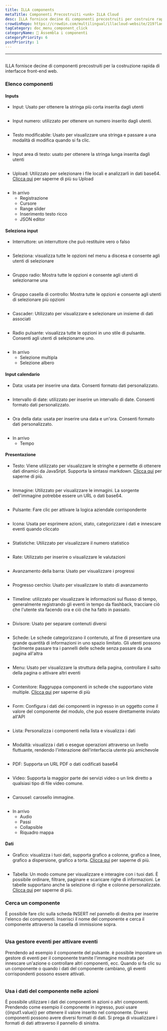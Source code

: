 ```yaml
---
title: ILLA components
metaTitle: Componenti Precostruiti <unk> ILLA Cloud
desc: ILLA fornisce decine di componenti precostruiti per costruire rapidamente interfacce front-end web
crowdinRepo: https://crowdin.com/multilingual/illacloud-website/219?languages=it&filter=basic&value=0
tagCategory: doc_menu_component_click
categoryName: 🧬 Assembla i componenti
categoryPriority: 6
postPriority: 1
---
```


* * *

## <h2 hidden>ILLA components</h2>

ILLA fornisce decine di componenti precostruiti per la costruzione rapida di interfacce front-end web.

### Elenco componenti

#### Inputs

-   Input: Usato per ottenere la stringa più corta inserita dagli utenti

<img
  src='https://cdn.illacloud.com/official-website/img/docs/assemble/illa_components.png'
  alt=""
/>

-   Input numero: utilizzato per ottenere un numero inserito dagli utenti.

<img
  src='https://cdn.illacloud.com/official-website/img/docs/assemble/illa_components(1).png'
  alt=""
/>

-   Testo modificabile: Usato per visualizzare una stringa e passare a una modalità di modifica quando si fa clic.

<img
  src='https://cdn.illacloud.com/official-website/img/docs/assemble/illa_components(2).png'
  alt=""
/>

-   Input area di testo: usato per ottenere la stringa lunga inserita dagli utenti

<img
  src='https://cdn.illacloud.com/official-website/img/docs/assemble/illa_components(3).png'
  alt=""
/>

-   Upload: Utilizzato per selezionare i file locali e analizzarli in dati base64. [Clicca qui](https://www.illacloud.com/en-US/docs/upload) per saperne di più su Upload

<img
  src='https://cdn.illacloud.com/official-website/img/docs/assemble/illa_components(4).png'
  alt=""
/>

-   In arrivo
    -   Registrazione
    -   Cursore
    -   Range slider
    -   Inserimento testo ricco
    -   JSON editor

#### Seleziona input

-   Interruttore: un interruttore che può restituire vero o falso

<img
  src='https://cdn.illacloud.com/official-website/img/docs/assemble/illa_components(5).png'
  alt=""
/>

-   Seleziona: visualizza tutte le opzioni nel menu a discesa e consente agli utenti di selezionare

<img
  src='https://cdn.illacloud.com/official-website/img/docs/assemble/illa_components(6).png'
  alt=""
/>

-   Gruppo radio: Mostra tutte le opzioni e consente agli utenti di selezionarne una

<img
  src='https://cdn.illacloud.com/official-website/img/docs/assemble/illa_components(7).png'
  alt=""
/>

-   Gruppo casella di controllo: Mostra tutte le opzioni e consente agli utenti di selezionare più opzioni

<img
  src='https://cdn.illacloud.com/official-website/img/docs/assemble/illa_components(8).png'
  alt=""
/>

-   Cascader: Utilizzato per visualizzare e selezionare un insieme di dati associati

<img
  src='https://cdn.illacloud.com/official-website/img/docs/assemble/illa_components(9).png'
  alt=""
/>

-   Radio pulsante: visualizza tutte le opzioni in uno stile di pulsante. Consenti agli utenti di selezionarne uno.

<img
  src='https://cdn.illacloud.com/official-website/img/docs/assemble/illa_components(10).png'
  alt=""
/>

-   In arrivo
    -   Selezione multipla
    -   Selezione albero

#### Input calendario

-   Data: usata per inserire una data. Consenti formato dati personalizzato.

<img
  src='https://cdn.illacloud.com/official-website/img/docs/assemble/illa_components(11).png'
  alt=""
/>

-   Intervallo di date: utilizzato per inserire un intervallo di date. Consenti formato dati personalizzato.

<img
  src='https://cdn.illacloud.com/official-website/img/docs/assemble/illa_components(12).png'
  alt=""
/>

-   Ora della data: usata per inserire una data e un'ora. Consenti formato dati personalizzato.

<img
  src='https://cdn.illacloud.com/official-website/img/docs/assemble/illa_components(13).png'
  alt=""
/>

-   In arrivo
    -   Tempo

#### Presentazione

-   Testo: Viene utilizzato per visualizzare le stringhe e permette di ottenere dati dinamici da JavaSript. Supporta la sintassi markdown. [Clicca qui](https://www.illacloud.com/en-US/docs/text) per saperne di più.

<img
  src='https://cdn.illacloud.com/official-website/img/docs/assemble/illa_components(14).png'
  alt=""
/>

-   Immagine: Utilizzato per visualizzare le immagini. La sorgente dell'immagine potrebbe essere un URL o dati base64.

<img
  src='https://cdn.illacloud.com/official-website/img/docs/assemble/illa_components(15).png'
  alt=""
/>

-   Pulsante: Fare clic per attivare la logica aziendale corrispondente

<img
  src='https://cdn.illacloud.com/official-website/img/docs/assemble/illa_components(16).png'
  alt=""
/>

-   Icona: Usata per esprimere azioni, stato, categorizzare i dati e innescare eventi quando cliccato

<img
  src='https://cdn.illacloud.com/official-website/img/docs/assemble/illa_components(17).png'
  alt=""
/>

-   Statistiche: Utilizzato per visualizzare il numero statistico

<img
  src='https://cdn.illacloud.com/official-website/img/docs/assemble/illa_components(18).png'
  alt=""
/>

-   Rate: Utilizzato per inserire o visualizzare le valutazioni

<img
  src='https://cdn.illacloud.com/official-website/img/docs/assemble/illa_components(19).png'
  alt=""
/>

-   Avanzamento della barra: Usato per visualizzare i progressi

<img
  src='https://cdn.illacloud.com/official-website/img/docs/assemble/illa_components(20).png'
  alt=""
/>

-   Progresso cerchio: Usato per visualizzare lo stato di avanzamento

<img
  src='https://cdn.illacloud.com/official-website/img/docs/assemble/illa_components(21).png'
  alt=""
/>

-   Timeline: utilizzato per visualizzare le informazioni sul flusso di tempo, generalmente registrando gli eventi in tempo da flashback, tracciare ciò che l'utente sta facendo ora e ciò che ha fatto in passato.

<img
  src='https://cdn.illacloud.com/official-website/img/docs/assemble/illa_components(22).png'
  alt=""
/>

-   Divisore: Usato per separare contenuti diversi

<img
  src='https://cdn.illacloud.com/official-website/img/docs/assemble/illa_components(23).png'
  alt=""
/>

-   Schede: Le schede categorizzano il contenuto, al fine di presentare una grande quantità di informazioni in uno spazio limitato. Gli utenti possono facilmente passare tra i pannelli delle schede senza passare da una pagina all'altra

<img
  src='https://cdn.illacloud.com/official-website/img/docs/assemble/illa_components(24).png'
  alt=""
/>

-   Menu: Usato per visualizzare la struttura della pagina, controllare il salto della pagina o attivare altri eventi

<img
  src='https://cdn.illacloud.com/official-website/img/docs/assemble/illa_components(25).png'
  alt=""
/>

-   Contenitore: Raggruppa componenti in schede che supportano viste multiple. [Clicca qui](https://www.illacloud.com/en-US/docs/container) per saperne di più

<img
  src='https://cdn.illacloud.com/official-website/img/docs/assemble/illa_components(26).png'
  alt=""
/>

-   Form: Configura i dati dei componenti in ingresso in un oggetto come il valore del componente del modulo, che può essere direttamente inviato all'API

<img
  src='https://cdn.illacloud.com/official-website/img/docs/assemble/illa_components(27).png'
  alt=""
/>

-   Lista: Personalizza i componenti nella lista e visualizza i dati

<img
  src='https://cdn.illacloud.com/official-website/img/docs/assemble/illa_components(28).png'
  alt=""
/>

-   Modalità: visualizza i dati o esegue operazioni attraverso un livello fluttuante, rendendo l'interazione dell'interfaccia utente più amichevole

<img
  src='https://cdn.illacloud.com/official-website/img/docs/assemble/illa_components(29).png'
  alt=""
/>

-   PDF: Supporta un URL PDF o dati codificati base64

<img
  src='https://cdn.illacloud.com/official-website/img/docs/assemble/illa_components(30).png'
  alt=""
/>

-   Video: Supporta la maggior parte dei servizi video o un link diretto a qualsiasi tipo di file video comune.

<img
  src='https://cdn.illacloud.com/official-website/img/docs/assemble/illa_components(31).png'
  alt=""
/>

-   Carousel: carosello immagine.

<img
  src='https://cdn.illacloud.com/official-website/img/docs/assemble/illa_components(32).png'
  alt=""
/>

-   In arrivo
    -   Audio
    -   Passi
    -   Collapsible
    -   Riquadro mappa

#### Dati

-   Grafico: visualizza i tuoi dati, supporta grafico a colonne, grafico a linee, grafico a dispersione, grafico a torta. [Clicca qui](https://www.illacloud.com/en-US/docs/chart) per saperne di più.

<img
  src='https://cdn.illacloud.com/official-website/img/docs/assemble/illa_components(33).png'
  alt=""
/>

-   Tabella: Un modo comune per visualizzare e interagire con i tuoi dati. È possibile ordinare, filtrare, paginare e scaricare righe di informazioni. Le tabelle supportano anche la selezione di righe e colonne personalizzate. [Clicca qui]([https://www.illacloud.com/en-US/docs/table](https://www.illacloud.com/en-US/docs/table)) per saperne di più.

### Cerca un componente

È possibile fare clic sulla scheda INSERT nel pannello di destra per inserire l'elenco dei componenti. Inserisci il nome del componente e cerca il componente attraverso la casella di immissione sopra.

<img
  src='https://cdn.illacloud.com/official-website/img/docs/assemble/illa_components(34).png'
  alt=""
/>

### Usa gestore eventi per attivare eventi

Prendendo ad esempio il componente del pulsante. è possibile impostare un gestore di eventi per il componente tramite l'immagine mostrata per innescare un'azione o controllare altri componenti, ecc. Quando si fa clic su un componente o quando i dati del componente cambiano, gli eventi corrispondenti possono essere attivati.

<img
  src='https://cdn.illacloud.com/official-website/img/docs/assemble/illa_components(35).png'
  alt=""
/>

### Usa i dati del componente nelle azioni

È possibile utilizzare i dati dei componenti in azioni o altri componenti. Prendendo come esempio il componente in ingresso, puoi usare {{input1.value}} per ottenere il valore inserito nel componente. Diversi componenti possono avere diversi formati di dati. Si prega di visualizzare i formati di dati attraverso il pannello di sinistra.

<img
  src='https://cdn.illacloud.com/official-website/img/docs/assemble/illa_components(36).png'
  alt=""
/>
